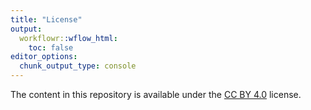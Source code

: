 ```yaml
---
title: "License"
output:
  workflowr::wflow_html:
    toc: false
editor_options:
  chunk_output_type: console
---
```


The content in this repository is available under the [CC BY 4.0](https://github.com/vanbuggenum/QuRIE-seq_manuscript/blob/master/LICENSE.md) license. 
